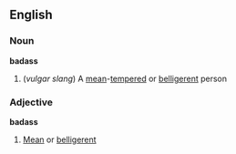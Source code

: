 ==English==
===Noun===
'''badass'''
#(''vulgar slang'') A [[mean]]-[[tempered]] or [[belligerent]] person
===Adjective===
'''badass'''
#[[Mean]] or [[belligerent]]
